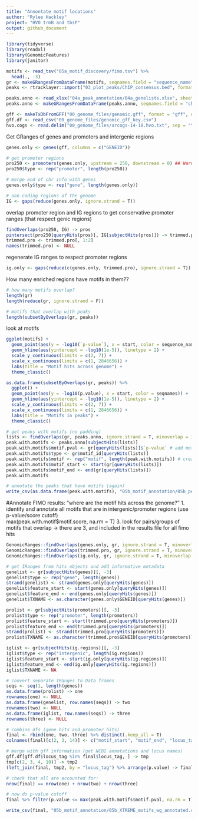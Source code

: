 ---
title: "Annontate motif locations"
author: "Rylee Hackley"
project: "HVO trmB and tbsP"
output: github_document
---

```{r, message=F, warning=FALSE}
library(tidyverse)
library(readxl)
library(GenomicFeatures)
library(janitor)
```

```{r, message=F, warning=FALSE}
motifs <- read_tsv("05a_motif_discovery/fimo.tsv") %>%
  head(., -3)
gr <- makeGRangesFromDataFrame(motifs, seqnames.field = "sequence_name", keep.extra.columns = T)
peaks <- rtracklayer::import("03_plot_peaks/ChIP_consensus.bed", format = "bed")

peaks.anno <- read_xlsx("04a_peak_annotation/04a_genelists.xlsx", sheet = 2)
peaks.anno <- makeGRangesFromDataFrame(peaks.anno, seqnames.field = "chr", start.field = "peak_start", end.field = "peak_end", keep.extra.columns = T)

gff <- makeTxDbFromGFF("00_genome_files/genomic.gff", format = "gff", dataSource = "NCBI", organism = "Haloferax volcanii")
gff.df <- read_csv("00_genome_files/genomic_gff_key.csv")
hvo.cogs <- read.delim("00_genome_files/arcogs-14-18.hvo.txt", sep = "\t")
```

Get GRanges of genes and promoters and intergenic regions
```{r}
genes.only <- genes(gff, columns = c("GENEID"))

# get promoter regions
pro250 <- promoters(genes.only, upstream = 250, downstream = 0) ## Warning: this encroaches on nearby CDS
pro250$type <- rep("promoter", length(pro250))

# merge end of chr info with genes
genes.only$type <- rep("gene", length(genes.only))

# non coding regions of the genome
IG <- gaps(reduce(genes.only, ignore.strand = T))
```

overlap promoter region and IG regions to get conservative promoter ranges (that respect genic regions)
```{r}
findOverlaps(pro250, IG) -> pros
pintersect(pro250[queryHits(pros)], IG[subjectHits(pros)]) -> trimmed.pro
trimmed.pro <- trimmed.pro[, 1:2]
names(trimmed.pro) <- NULL
```

regenerate IG ranges to respect promoter regions
```{r}
ig.only <- gaps(reduce(c(genes.only, trimmed.pro), ignore.strand = T))
```

How many enriched regions have motifs in them??
```{r}
# how many motifs overlap?
length(gr)
length(reduce(gr, ignore.strand = F))

# motifs that overlap with peaks
length(subsetByOverlaps(gr, peaks))
```

look at motifs
```{r, fig.width=8, fig.height=4}
ggplot(motifs) +
  geom_point(aes(y = -log10(`p-value`), x = start, color = sequence_name)) +
  geom_hline(aes(yintercept = -log10(1e-5)), linetype = 2) +
  scale_y_continuous(limits = c(2, 7)) +
  scale_x_continuous(limits = c(1, 2846656)) +
  labs(title = "Motif hits across genome") +
  theme_classic()

as.data.frame(subsetByOverlaps(gr, peaks)) %>%
  ggplot() +
  geom_point(aes(y = -log10(p.value), x = start, color = seqnames)) +
  geom_hline(aes(yintercept = -log10(1e-5)), linetype = 2) +
  scale_y_continuous(limits = c(2, 7)) +
  scale_x_continuous(limits = c(1, 2846656)) +
  labs(title = "Motifs in peaks") +
  theme_classic()
```

```{r, message=F}
# get peaks with motifs (no padding)
lists <- findOverlaps(gr, peaks.anno, ignore.strand = T, minoverlap = 1)
peak.with.motifs <- peaks.anno[subjectHits(lists)]
peak.with.motifs$motif.pval <- gr[queryHits(lists)]$`p-value` # add motif score
peak.with.motifs$type <- gr$motif_id[queryHits(lists)]
peak.with.motifs$motif <- rep("motif", length(peak.with.motifs)) # create metacol with binary motif indicator
peak.with.motifs$motif_start <- start(gr[queryHits(lists)])
peak.with.motifs$motif_end <- end(gr[queryHits(lists)])
peak.with.motifs

# annotate the peaks that have motifs (again)
write_csv(as.data.frame(peak.with.motifs), "05b_motif_annotation/05b_peak_motif.csv")
```

#Annotate FIMO results: "where are the motif hits across the genome?"
1. identify and annotate all motifs that are in intergenic/promoter regions (use p-value/score cutoff)                 
    max(peak.with.motif$motif.score, na.rm = T)
3. look for pairs/groups of motifs that overlap -> there are 3, and included in the results file for all fimo hits
```{r}
GenomicRanges::findOverlaps(genes.only, gr, ignore.strand = T, minoverlap = 5) -> genes
GenomicRanges::findOverlaps(trimmed.pro, gr, ignore.strand = T, minoverlap = 5) -> promoters
GenomicRanges::findOverlaps(ig.only, gr, ignore.strand = T, minoverlap = 5) -> ig.regions

# get IRanges from hits objects and add informative metadata
genelist <- gr[subjectHits(genes)][, -3]
genelist$type <- rep("gene", length(genes))
strand(genelist) <- strand(genes.only[queryHits(genes)])
genelist$feature_start <- start(genes.only[queryHits(genes)])
genelist$feature_end <- end(genes.only[queryHits(genes)])
genelist$TXNAME <- as.character(genes.only$GENEID[queryHits(genes)])

prolist <- gr[subjectHits(promoters)][, -3]
prolist$type <- rep("promoter", length(promoters))
prolist$feature_start <- start(trimmed.pro[queryHits(promoters)])
prolist$feature_end <- end(trimmed.pro[queryHits(promoters)])
strand(prolist) <- strand(trimmed.pro[queryHits(promoters)])
prolist$TXNAME <- as.character(trimmed.pro$GENEID[queryHits(promoters)])

iglist <- gr[subjectHits(ig.regions)][, -3]
iglist$type <- rep("intergenic", length(ig.regions))
iglist$feature_start <- start(ig.only[queryHits(ig.regions)])
iglist$feature_end <- end(ig.only[queryHits(ig.regions)])
iglist$TXNAME <- NA

# convert separate IRanges to Data frames
seqs <- seq(1, length(genes))
as.data.frame(prolist) -> one
rownames(one) <- NULL
as.data.frame(genelist, row.names(seqs)) -> two
rownames(two) <- NULL
as.data.frame(iglist, row.names(seqs)) -> three
rownames(three) <- NULL

# combine dfs (gene hits and promoter hits)
final <- rbind(one, two, three) %>% distinct(.keep_all = T)
colnames(final)[c(2, 3, 14)] <- c("motif_start", "motif_end", "locus_tag")

# merge with gff information (get NCBI annotations and locus names)
gff.df[gff.df$locus_tag %in% final$locus_tag, ] -> tmp
tmp[c(2, 3, 4, 10)] -> tmp2
(left_join(final, tmp2, by = "locus_tag") %>% arrange(p.value) -> final)

# check that all are accounted for:
nrow(final) == nrow(one) + nrow(two) + nrow(three)

# now do p-value cutoff
final %>% filter(p.value <= max(peak.with.motifs$motif.pval, na.rm = T)) -> final

write_csv(final, "05b_motif_annotation/05b_XTREME_motifs_wg_annotated.csv")
```
